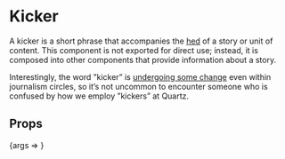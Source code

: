 
<Meta title="Kicker" component={Kicker} />

# Kicker

A kicker is a short phrase that accompanies the [hed](/?path=/docs/hed--small#hed) of a story or unit of content. This component is not exported for direct use; instead, it is composed into other components that provide information about a story.

Interestingly, the word ”kicker” is [undergoing some change](https://www.merriam-webster.com/words-at-play/kicker-definition-meaning) even within journalism circles, so it’s not uncommon to encounter someone who is confused by how we employ ”kickers” at Quartz.

## Props

<Canvas>
	<Story
		args={{
			children: 'Neither here nor there',
		}}
		name="Default"
	>
		{args => <Kicker {...args} />}
	</Story>
</Canvas>

<ArgsTable story="Default" />

